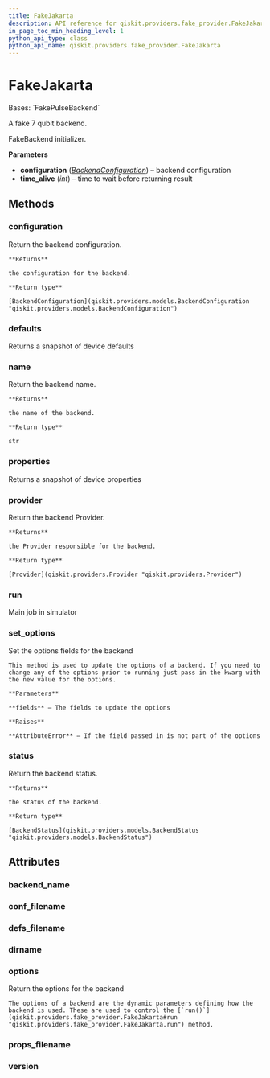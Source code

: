 ```yaml
---
title: FakeJakarta
description: API reference for qiskit.providers.fake_provider.FakeJakarta
in_page_toc_min_heading_level: 1
python_api_type: class
python_api_name: qiskit.providers.fake_provider.FakeJakarta
---
```


# FakeJakarta

<Class id="qiskit.providers.fake_provider.FakeJakarta" isDedicatedPage={true} github="https://github.com/qiskit/qiskit/tree/stable/0.24/qiskit/providers/fake_provider/backends/jakarta/fake_jakarta.py" signature="FakeJakarta" modifiers="class">
  Bases: `FakePulseBackend`

  A fake 7 qubit backend.

  FakeBackend initializer.

  **Parameters**

  *   **configuration** ([*BackendConfiguration*](qiskit.providers.models.BackendConfiguration "qiskit.providers.models.BackendConfiguration")) – backend configuration
  *   **time\_alive** (*int*) – time to wait before returning result

  ## Methods

  <span id="qiskit-providers-fake-provider-fakejakarta-configuration" />

  ### configuration

  <Function id="qiskit.providers.fake_provider.FakeJakarta.configuration" signature="FakeJakarta.configuration()">
    Return the backend configuration.

    **Returns**

    the configuration for the backend.

    **Return type**

    [BackendConfiguration](qiskit.providers.models.BackendConfiguration "qiskit.providers.models.BackendConfiguration")
  </Function>

  <span id="qiskit-providers-fake-provider-fakejakarta-defaults" />

  ### defaults

  <Function id="qiskit.providers.fake_provider.FakeJakarta.defaults" signature="FakeJakarta.defaults()">
    Returns a snapshot of device defaults
  </Function>

  <span id="qiskit-providers-fake-provider-fakejakarta-name" />

  ### name

  <Function id="qiskit.providers.fake_provider.FakeJakarta.name" signature="FakeJakarta.name()">
    Return the backend name.

    **Returns**

    the name of the backend.

    **Return type**

    str
  </Function>

  <span id="qiskit-providers-fake-provider-fakejakarta-properties" />

  ### properties

  <Function id="qiskit.providers.fake_provider.FakeJakarta.properties" signature="FakeJakarta.properties()">
    Returns a snapshot of device properties
  </Function>

  <span id="qiskit-providers-fake-provider-fakejakarta-provider" />

  ### provider

  <Function id="qiskit.providers.fake_provider.FakeJakarta.provider" signature="FakeJakarta.provider()">
    Return the backend Provider.

    **Returns**

    the Provider responsible for the backend.

    **Return type**

    [Provider](qiskit.providers.Provider "qiskit.providers.Provider")
  </Function>

  <span id="qiskit-providers-fake-provider-fakejakarta-run" />

  ### run

  <Function id="qiskit.providers.fake_provider.FakeJakarta.run" signature="FakeJakarta.run(run_input, **kwargs)">
    Main job in simulator
  </Function>

  <span id="qiskit-providers-fake-provider-fakejakarta-set-options" />

  ### set\_options

  <Function id="qiskit.providers.fake_provider.FakeJakarta.set_options" signature="FakeJakarta.set_options(**fields)">
    Set the options fields for the backend

    This method is used to update the options of a backend. If you need to change any of the options prior to running just pass in the kwarg with the new value for the options.

    **Parameters**

    **fields** – The fields to update the options

    **Raises**

    **AttributeError** – If the field passed in is not part of the options
  </Function>

  <span id="qiskit-providers-fake-provider-fakejakarta-status" />

  ### status

  <Function id="qiskit.providers.fake_provider.FakeJakarta.status" signature="FakeJakarta.status()">
    Return the backend status.

    **Returns**

    the status of the backend.

    **Return type**

    [BackendStatus](qiskit.providers.models.BackendStatus "qiskit.providers.models.BackendStatus")
  </Function>

  ## Attributes

  ### backend\_name

  <Attribute id="qiskit.providers.fake_provider.FakeJakarta.backend_name" attributeValue="'fake_jakarta'" />

  ### conf\_filename

  <Attribute id="qiskit.providers.fake_provider.FakeJakarta.conf_filename" attributeValue="'conf_jakarta.json'" />

  ### defs\_filename

  <Attribute id="qiskit.providers.fake_provider.FakeJakarta.defs_filename" attributeValue="'defs_jakarta.json'" />

  ### dirname

  <Attribute id="qiskit.providers.fake_provider.FakeJakarta.dirname" attributeValue="'/home/computertreker/git/qiskit/qiskit/.tox/docs/lib/python3.8/site-packages/qiskit/providers/fake_provider/backends/jakarta'" />

  ### options

  <Attribute id="qiskit.providers.fake_provider.FakeJakarta.options">
    Return the options for the backend

    The options of a backend are the dynamic parameters defining how the backend is used. These are used to control the [`run()`](qiskit.providers.fake_provider.FakeJakarta#run "qiskit.providers.fake_provider.FakeJakarta.run") method.
  </Attribute>

  ### props\_filename

  <Attribute id="qiskit.providers.fake_provider.FakeJakarta.props_filename" attributeValue="'props_jakarta.json'" />

  ### version

  <Attribute id="qiskit.providers.fake_provider.FakeJakarta.version" attributeValue="1" />
</Class>

